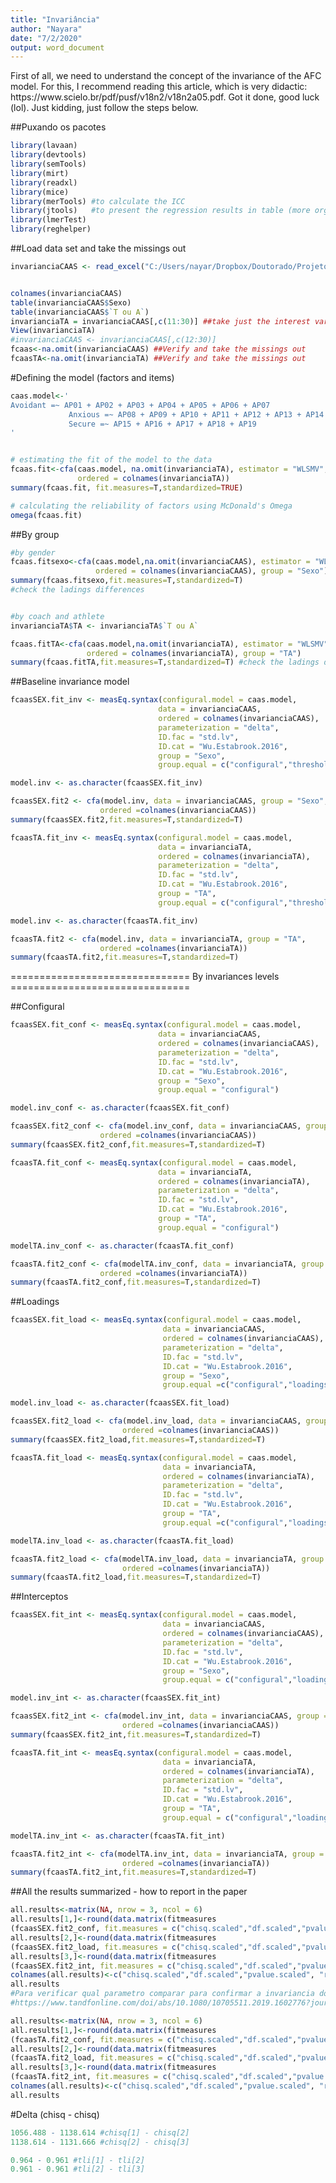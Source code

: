 ---
title: "Invariância"
author: "Nayara"
date: "7/2/2020"
output: word_document
---

First of all, we need to understand the concept of the invariance of the AFC model. For this, I recommend reading this article, which is very didactic: https://www.scielo.br/pdf/pusf/v18n2/v18n2a05.pdf.
Got it done, good luck (lol). Just kidding, just follow the steps below.


##Puxando os pacotes
```{r}
library(lavaan)
library(devtools)
library(semTools)
library(mirt)
library(readxl)
library(mice)
library(merTools) #to calculate the ICC
library(jtools)   #to present the regression results in table (more organized) 
library(lmerTest)
library(reghelper) 
```


##Load data set and take the missings out
```{r set up data}
invarianciaCAAS <- read_excel("C:/Users/nayar/Dropbox/Doutorado/Projeto Doutorado/Projeto/Estudo 2 - Validação CAAS/Validação AFC/ImpCAAS_treinador_atletaTodos.xlsx") ##Load data set


colnames(invarianciaCAAS)
table(invarianciaCAAS$Sexo)
table(invarianciaCAAS$`T ou A`)
invarianciaTA = invarianciaCAAS[,c(11:30)] ##take just the interest variables
View(invarianciaTA)
#invarianciaCAAS <- invarianciaCAAS[,c(12:30)]
fcaas<-na.omit(invarianciaCAAS) ##Verify and take the missings out
fcaasTA<-na.omit(invarianciaTA) ##Verify and take the missings out
```



#Defining the model (factors and items) 
```{r}
caas.model<-'
Avoidant =~ AP01 + AP02 + AP03 + AP04 + AP05 + AP06 + AP07
			 Anxious =~ AP08 + AP09 + AP10 + AP11 + AP12 + AP13 + AP14
			 Secure =~ AP15 + AP16 + AP17 + AP18 + AP19
'


# estimating the fit of the model to the data
fcaas.fit<-cfa(caas.model, na.omit(invarianciaTA), estimator = "WLSMV", 
               ordered = colnames(invarianciaTA))
summary(fcaas.fit, fit.measures=T,standardized=TRUE)

# calculating the reliability of factors using McDonald's Omega
omega(fcaas.fit) 
```


##By group
```{r}
#by gender
fcaas.fitsexo<-cfa(caas.model,na.omit(invarianciaCAAS), estimator = "WLSMV",
                   ordered = colnames(invarianciaCAAS), group = "Sexo")
summary(fcaas.fitsexo,fit.measures=T,standardized=T)
#check the ladings differences


#by coach and athlete
invarianciaTA$TA <- invarianciaTA$`T ou A`

fcaas.fitTA<-cfa(caas.model,na.omit(invarianciaTA), estimator = "WLSMV",
                 ordered = colnames(invarianciaTA), group = "TA")
summary(fcaas.fitTA,fit.measures=T,standardized=T) #check the ladings differences
```



##Baseline invariance model
```{r by gender}
fcaasSEX.fit_inv <- measEq.syntax(configural.model = caas.model,
                                 data = invarianciaCAAS,
                                 ordered = colnames(invarianciaCAAS),
                                 parameterization = "delta",
                                 ID.fac = "std.lv",
                                 ID.cat = "Wu.Estabrook.2016",
                                 group = "Sexo",
                                 group.equal = c("configural","thresholds","loadings"))

model.inv <- as.character(fcaasSEX.fit_inv)

fcaasSEX.fit2 <- cfa(model.inv, data = invarianciaCAAS, group = "Sexo",
                    ordered =colnames(invarianciaCAAS))
summary(fcaasSEX.fit2,fit.measures=T,standardized=T)
```



```{r by coach and athlete}
fcaasTA.fit_inv <- measEq.syntax(configural.model = caas.model,
                                 data = invarianciaTA,
                                 ordered = colnames(invarianciaTA),
                                 parameterization = "delta",
                                 ID.fac = "std.lv",
                                 ID.cat = "Wu.Estabrook.2016",
                                 group = "TA",
                                 group.equal = c("configural","thresholds","loadings"))

model.inv <- as.character(fcaasTA.fit_inv)

fcaasTA.fit2 <- cfa(model.inv, data = invarianciaTA, group = "TA",
                    ordered =colnames(invarianciaTA))
summary(fcaasTA.fit2,fit.measures=T,standardized=T)
```


===============================
By invariances levels
===============================

##Configural
```{r by gender}
fcaasSEX.fit_conf <- measEq.syntax(configural.model = caas.model,
                                 data = invarianciaCAAS,
                                 ordered = colnames(invarianciaCAAS),
                                 parameterization = "delta",
                                 ID.fac = "std.lv",
                                 ID.cat = "Wu.Estabrook.2016",
                                 group = "Sexo",
                                 group.equal = "configural")

model.inv_conf <- as.character(fcaasSEX.fit_conf)

fcaasSEX.fit2_conf <- cfa(model.inv_conf, data = invarianciaCAAS, group = "Sexo",
                    ordered =colnames(invarianciaCAAS))
summary(fcaasSEX.fit2_conf,fit.measures=T,standardized=T)
```


```{r by coach and athlete}
fcaasTA.fit_conf <- measEq.syntax(configural.model = caas.model,
                                 data = invarianciaTA,
                                 ordered = colnames(invarianciaTA),
                                 parameterization = "delta",
                                 ID.fac = "std.lv",
                                 ID.cat = "Wu.Estabrook.2016",
                                 group = "TA",
                                 group.equal = "configural")

modelTA.inv_conf <- as.character(fcaasTA.fit_conf)

fcaasTA.fit2_conf <- cfa(modelTA.inv_conf, data = invarianciaTA, group = "TA",
                    ordered =colnames(invarianciaTA))
summary(fcaasTA.fit2_conf,fit.measures=T,standardized=T)
```




##Loadings
```{r by gender}
fcaasSEX.fit_load <- measEq.syntax(configural.model = caas.model,
                                  data = invarianciaCAAS,
                                  ordered = colnames(invarianciaCAAS),
                                  parameterization = "delta",
                                  ID.fac = "std.lv",
                                  ID.cat = "Wu.Estabrook.2016",
                                  group = "Sexo",
                                  group.equal =c("configural","loadings"))

model.inv_load <- as.character(fcaasSEX.fit_load)

fcaasSEX.fit2_load <- cfa(model.inv_load, data = invarianciaCAAS, group = "Sexo",
                         ordered =colnames(invarianciaCAAS))
summary(fcaasSEX.fit2_load,fit.measures=T,standardized=T)
```


```{r por coach and athlete}
fcaasTA.fit_load <- measEq.syntax(configural.model = caas.model,
                                  data = invarianciaTA,
                                  ordered = colnames(invarianciaTA),
                                  parameterization = "delta",
                                  ID.fac = "std.lv",
                                  ID.cat = "Wu.Estabrook.2016",
                                  group = "TA",
                                  group.equal =c("configural","loadings"))

modelTA.inv_load <- as.character(fcaasTA.fit_load)

fcaasTA.fit2_load <- cfa(modelTA.inv_load, data = invarianciaTA, group = "TA",
                         ordered =colnames(invarianciaTA))
summary(fcaasTA.fit2_load,fit.measures=T,standardized=T)
```


##Interceptos
```{r by gender}
fcaasSEX.fit_int <- measEq.syntax(configural.model = caas.model,
                                  data = invarianciaCAAS,
                                  ordered = colnames(invarianciaCAAS),
                                  parameterization = "delta",
                                  ID.fac = "std.lv",
                                  ID.cat = "Wu.Estabrook.2016",
                                  group = "Sexo",
                                  group.equal = c("configural","loadings","intercepts"))

model.inv_int <- as.character(fcaasSEX.fit_int)

fcaasSEX.fit2_int <- cfa(model.inv_int, data = invarianciaCAAS, group = "Sexo",
                         ordered =colnames(invarianciaCAAS))
summary(fcaasSEX.fit2_int,fit.measures=T,standardized=T)
```


```{r by coach and athlete}
fcaasTA.fit_int <- measEq.syntax(configural.model = caas.model,
                                  data = invarianciaTA,
                                  ordered = colnames(invarianciaTA),
                                  parameterization = "delta",
                                  ID.fac = "std.lv",
                                  ID.cat = "Wu.Estabrook.2016",
                                  group = "TA",
                                  group.equal = c("configural","loadings","intercepts"))

modelTA.inv_int <- as.character(fcaasTA.fit_int)

fcaasTA.fit2_int <- cfa(modelTA.inv_int, data = invarianciaTA, group = "TA",
                         ordered =colnames(invarianciaTA))
summary(fcaasTA.fit2_int,fit.measures=T,standardized=T)
```



##All the results summarized - how to report in the paper
```{r by gender}
all.results<-matrix(NA, nrow = 3, ncol = 6)
all.results[1,]<-round(data.matrix(fitmeasures
(fcaasSEX.fit2_conf, fit.measures = c("chisq.scaled","df.scaled","pvalue.scaled", "rmsea.scaled", "cfi.scaled", "tli.scaled"))), digits=3)
all.results[2,]<-round(data.matrix(fitmeasures
(fcaasSEX.fit2_load, fit.measures = c("chisq.scaled","df.scaled","pvalue.scaled", "rmsea.scaled", "cfi.scaled", "tli.scaled"))), digits=3)
all.results[3,]<-round(data.matrix(fitmeasures
(fcaasSEX.fit2_int, fit.measures = c("chisq.scaled","df.scaled","pvalue.scaled", "rmsea.scaled", "cfi.scaled", "tli.scaled"))), digits=3)
colnames(all.results)<-c("chisq.scaled","df.scaled","pvalue.scaled", "rmsea.scaled", "cfi.scaled", "tli.scaled")
all.results
#Para verificar qual parametro comparar para confirmar a invariancia do modelo, ver:
#https://www.tandfonline.com/doi/abs/10.1080/10705511.2019.1602776?journalCode=hsem20. Tem uma tabela otima, baseada em alguns criterios (numero de fatores, n dos grupos, etc.)
```



```{r by coach and athlete}
all.results<-matrix(NA, nrow = 3, ncol = 6)
all.results[1,]<-round(data.matrix(fitmeasures
(fcaasTA.fit2_conf, fit.measures = c("chisq.scaled","df.scaled","pvalue.scaled", "rmsea.scaled", "cfi.scaled", "tli.scaled"))), digits=3)
all.results[2,]<-round(data.matrix(fitmeasures
(fcaasTA.fit2_load, fit.measures = c("chisq.scaled","df.scaled","pvalue.scaled", "rmsea.scaled", "cfi.scaled", "tli.scaled"))), digits=3)
all.results[3,]<-round(data.matrix(fitmeasures
(fcaasTA.fit2_int, fit.measures = c("chisq.scaled","df.scaled","pvalue.scaled", "rmsea.scaled", "cfi.scaled", "tli.scaled"))), digits=3)
colnames(all.results)<-c("chisq.scaled","df.scaled","pvalue.scaled", "rmsea.scaled", "cfi.scaled", "tli.scaled")
all.results
```


#Delta (chisq - chisq)
```{r}
1056.488 - 1138.614 #chisq[1] - chisq[2]
1138.614 - 1131.666 #chisq[2] - chisq[3]

0.964 - 0.961 #tli[1] - tli[2]
0.961 - 0.961 #tli[2] - tli[3]
```




























